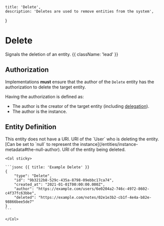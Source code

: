     title: 'Delete',
    description: 'Deletes are used to remove entities from the system',
}

# Delete

Signals the deletion of an entity. {{ className: 'lead' }}

## Authorization

Implementations **must** ensure that the author of the `Delete` entity has the authorization to delete the target entity.

Having the authorization is defined as:
- The author is the creator of the target entity (including [delegation](/delegation)).
- The author is the instance.

## Entity Definition

<Row>
    <Col>
        <Properties>
            <Property name="uri" type="null" required={false}>
                This entity does not have a URI.
            </Property>
            <Property name="author" type="URI | null" required={true} typeLink="/types#uri">
                URI of the `User` who is deleting the entity. [Can be set to `null` to represent the instance](/entities/instance-metadata#the-null-author).
            </Property>
            <Property name="target" type="URI" required={true} typeLink="/types#uri">
                URI of the entity being deleted.
            </Property>
        </Properties>
    </Col>

    <Col sticky>

    ```jsonc {{ title: 'Example Delete' }}
    {
        "type": "Delete",
        "id": "9b3212b8-529c-435a-8798-09ebbc17ca74",
        "created_at": "2021-01-01T00:00:00.000Z",
        "author": "https://example.com/users/6e0204a2-746c-4972-8602-c4f37fc63bbe",
        "deleted": "https://example.com/notes/02e1e3b2-cb1f-4e4a-b82e-98866bee5de7"
    }
    ```

    </Col>
</Row>